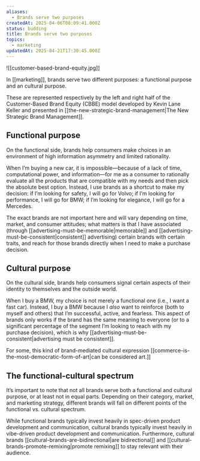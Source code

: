 ```yaml
---
aliases:
  - Brands serve two purposes
createdAt: 2025-04-06T08:09:41.000Z
status: budding
title: Brands serve two purposes
topics:
  - marketing
updatedAt: 2025-04-21T17:30:45.000Z
---
```

![[customer-based-brand-equity.jpg]]

In [[marketing]], brands serve two different purposes: a functional purpose and an cultural purpose.

These are represented respectively by the left and right half of the Customer-Based Brand Equity (CBBE) model developed by Kevin Lane Keller and presented in [[the-new-strategic-brand-management|The New Strategic Brand Management]].

## Functional purpose

On the functional side, brands help consumers make choices in an environment of high information asymmetry and limited rationality.

When I’m buying a new car, it is impossible—because of a lack of time, computational power, and information—for me as a consumer to rationally evaluate all the products that are compatible with my needs and then pick the absolute best option. Instead, I use brands as a shortcut to make my decision: if I’m looking for safety, I will go for Volvo; if I’m looking for performance, I will go for BMW; if I’m looking for elegance, I will go for a Mercedes.

The exact brands are not important here and will vary depending on time, market, and consumer attitudes; what matters is that I have associated (through [[advertising-must-be-memorable|memorable]] and [[advertising-must-be-consistent|consistent]] advertising) certain brands with certain traits, and reach for those brands directly when I need to make a purchase decision.

## Cultural purpose

On the cultural side, brands help consumers signal certain aspects of their identity to themselves and the outside world.

When I buy a BMW, my choice is not merely a functional one (i.e., I want a fast car). Instead, I buy a BMW because I _also_ want to reinforce (both to myself and others) that I’m successful, active, and fearless. This aspect of brands only works if the brand has the same meaning to everyone (or to a significant percentage of the segment I’m looking to reach with my purchase decision), which is why [[advertising-must-be-consistent|advertising must be consistent]].

For some, this kind of brand-mediated cultural expression [[commerce-is-the-most-democratic-form-of-art|can be considered art.]]

## The functional-cultural spectrum

It’s important to note that not all brands serve both a functional and cultural purpose, or at least not in equal parts. Depending on their category, market, and marketing strategy, different brands will fall on different points of the functional vs. cultural spectrum.

While functional brands typically invest heavily in spec-driven product development and communication, cultural brands typically invest heavily in vibe-driven product development and communication. Furthermore, cultural brands [[cultural-brands-are-bidirectional|are bidirectional]] and [[cultural-brands-promote-remixing|promote remixing]] to stay relevant with their audience.
